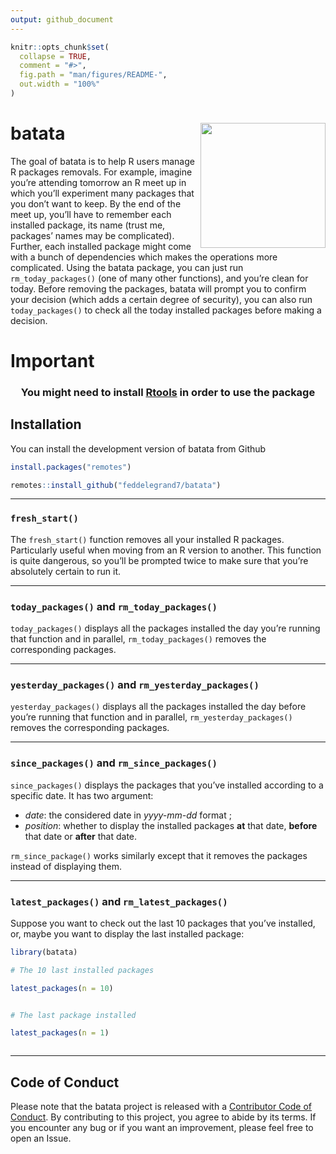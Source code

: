 ```yaml
---
output: github_document
---
```


<!-- README.md is generated from README.Rmd. Please edit that file -->

```r
knitr::opts_chunk$set(
  collapse = TRUE,
  comment = "#>",
  fig.path = "man/figures/README-",
  out.width = "100%"
)
```

<!-- badges: start -->
<!-- badges: end -->


# batata <a><img src='man/figures/hex.png' align="right" height="200" /></a>

The goal of batata is to help R users manage R packages removals. For example, imagine you're attending tomorrow an R meet up in which you'll experiment many packages that you don't want to keep. By the end of the meet up, you'll have to remember each installed package, its name (trust me, packages' names may be complicated). Further, each installed package might come with a bunch of dependencies which makes the operations more complicated. Using the batata package, you can just run `rm_today_packages()` (one of many other functions), and you're clean for today. Before removing the packages, batata will prompt you to confirm your decision (which adds a certain degree of security), you can also run `today_packages()` to check all the today installed packages before making a decision. 

# Important 

<center>
### You might need to install [Rtools](https://cran.r-project.org/bin/windows/Rtools/) in order to use the package
</center>


## Installation

You can install the development version of batata from Github

```r
install.packages("remotes")

remotes::install_github("feddelegrand7/batata")


```

-------------------------------

### `fresh_start()`

The `fresh_start()` function removes all your installed R packages. Particularly useful when moving from an R version to another. This function is quite dangerous, so you'll be prompted twice to make sure that you're absolutely certain to run it. 

----------------------------------

### `today_packages()` and `rm_today_packages()`

`today_packages()` displays all the packages installed the day you're running that function and in parallel, `rm_today_packages()` removes the corresponding packages.  

----------------------------------

### `yesterday_packages()` and `rm_yesterday_packages()` 


`yesterday_packages()` displays all the packages installed the day before you're running that function and in parallel, `rm_yesterday_packages()` removes the corresponding packages.  


-------------------------------------

### `since_packages()` and `rm_since_packages()`

`since_packages()` displays the packages that you've installed according to a specific date. It has two argument: 

+ _date_: the considered date in _yyyy-mm-dd_ format ; 
+ _position_: whether to display the installed packages __at__ that date, __before__ that date or __after__ that date. 

`rm_since_package()` works similarly except that it removes the packages instead of displaying them. 


------------------------------------------


### `latest_packages()` and `rm_latest_packages()` 


Suppose you want to check out the last 10 packages that you've installed, or, maybe you want to display the last installed package: 


```r

library(batata)

# The 10 last installed packages

latest_packages(n = 10)


# The last package installed 

latest_packages(n = 1)



```
----------------------------------
## Code of Conduct

Please note that the batata project is released with a [Contributor Code of Conduct](https://contributor-covenant.org/version/2/0/CODE_OF_CONDUCT.html). By contributing to this project, you agree to abide by its terms. If you encounter any bug or if you want an improvement, please feel free to open an Issue. 
















